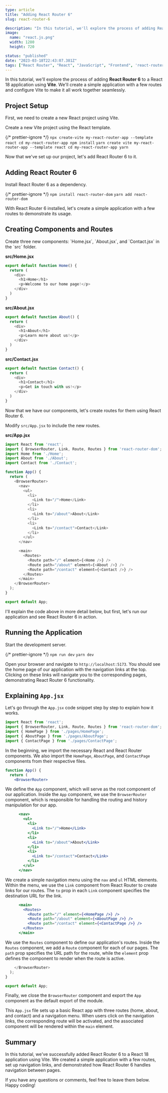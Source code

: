 ```yaml
---
type: article
title: "Adding React Router 6"
slug: react-router-6

description: "In this tutorial, we'll explore the process of adding React Router 6 to a React 18 application using Vite"
image:
  name: "react.js.png"
  width: 1280
  height: 720

status: "published"
date: "2023-03-18T22:43:07.381Z"
tags: ["React Router", "React", "JavaScript", "Frontend", 'react-router-dom', 'react js']
---
```


In this tutorial, we'll explore the process of adding **React Router 6** to a React 18 application using **Vite**. We'll create a simple application with a few routes and configure Vite to make it all work together seamlessly.

## Project Setup

First, we need to create a new React project using Vite.

<Instruction>Create a new Vite project using the React template.</Instruction>

{/* prettier-ignore */}
<Tabs>
    <Tab name="npm">
    ```
    npx create-vite my-react-router-app --template react
    cd my-react-router-app
    npm install
    ```
    </Tab>
    <Tab name="yarn">
    ```
    yarn create vite my-react-router-app --template react
    cd my-react-router-app
    yarn
    ```
    </Tab>
</Tabs>

Now that we've set up our project, let's add React Router 6 to it.

## Adding React Router 6

<Instruction>Install React Router 6 as a dependency.</Instruction>

{/* prettier-ignore */}
<Tabs>
    <Tab name="npm">
    ```
    npm install react-router-dom
    ```
    </Tab>
    <Tab name="yarn">
    ```
    yarn add react-router-dom
    ```
    </Tab>
</Tabs>

With React Router 6 installed, let's create a simple application with a few routes to demonstrate its usage.

## Creating Components and Routes

<Instruction>
  Create three new components: `Home.jsx`, `About.jsx`, and `Contact.jsx` in the
  `src` folder.
</Instruction>

**src/Home.jsx**

```javascript
export default function Home() {
  return (
    <div>
      <h1>Home</h1>
      <p>Welcome to our home page!</p>
    </div>
  )
}
```

**src/About.jsx**

```javascript
export default function About() {
  return (
    <div>
      <h1>About</h1>
      <p>Learn more about us!</p>
    </div>
  )
}
```

**src/Contact.jsx**

```javascript
export default function Contact() {
  return (
    <div>
      <h1>Contact</h1>
      <p>Get in touch with us!</p>
    </div>
  )
}
```

Now that we have our components, let's create routes for them using React Router 6.

<Instruction>Modify `src/App.jsx` to include the new routes.</Instruction>

**src/App.jsx**

```javascript
import React from 'react';
import { BrowserRouter, Link, Route, Routes } from 'react-router-dom';
import Home from './Home';
import About from './About';
import Contact from './Contact';

function App() {
  return (
    <BrowserRouter>
      <nav>
        <ul>
          <li>
            <Link to="/">Home</Link>
          </li>
          <li>
            <Link to="/about">About</Link>
          </li>
          <li>
            <Link to="/contact">Contact</Link>
          </li>
        </ul>
      </nav>

      <main>
        <Routes>
          <Route path="/" element={<Home />} />
          <Route path="/about" element={<About />} />
          <Route path="/contact" element={<Contact />} />
        </Routes>
      </main>
    </BrowserRouter>
  );
}

export default App;
```


I'll explain the code above in more detail below, but first, let's run our application and see React Router 6 in action.

## Running the Application

<Instruction>Start the development server.</Instruction>

{/* prettier-ignore */}
<Tabs>
    <Tab name="npm">
    ```
    npm run dev
    ```
    </Tab>
    <Tab name="yarn">
    ```
    yarn dev
    ```
    </Tab>
</Tabs>

Open your browser and navigate to `http://localhost:5173`. You should see the home page of our application with the navigation links at the top. Clicking on these links will navigate you to the corresponding pages, demonstrating React Router 6 functionality.

## Explaining `App.jsx`

Let's go through the `App.jsx` code snippet step by step to explain how it works.

```jsx
import React from 'react';
import { BrowserRouter, Link, Route, Routes } from 'react-router-dom';
import { HomePage } from './pages/HomePage';
import { AboutPage } from './pages/AboutPage';
import { ContactPage } from './pages/ContactPage';
```

In the beginning, we import the necessary React and React Router components. We also import the `HomePage`, `AboutPage`, and `ContactPage` components from their respective files.

```jsx
function App() {
  return (
    <BrowserRouter>
```

We define the `App` component, which will serve as the root component of our application. Inside the `App` component, we use the `BrowserRouter` component, which is responsible for handling the routing and history manipulation for our app.

```jsx
      <nav>
        <ul>
          <li>
            <Link to="/">Home</Link>
          </li>
          <li>
            <Link to="/about">About</Link>
          </li>
          <li>
            <Link to="/contact">Contact</Link>
          </li>
        </ul>
      </nav>
```

We create a simple navigation menu using the `nav` and `ul` HTML elements. Within the menu, we use the `Link` component from React Router to create links for our routes. The `to` prop in each `Link` component specifies the destination URL for the link.

```jsx
      <main>
        <Routes>
          <Route path="/" element={<HomePage />} />
          <Route path="/about" element={<AboutPage />} />
          <Route path="/contact" element={<ContactPage />} />
        </Routes>
      </main>
```

We use the `Routes` component to define our application's routes. Inside the `Routes` component, we add a `Route` component for each of our pages. The `path` prop specifies the URL path for the route, while the `element` prop defines the component to render when the route is active.

```jsx
    </BrowserRouter>
  );
}

export default App;
```

Finally, we close the `BrowserRouter` component and export the `App` component as the default export of the module.

This `App.jsx` file sets up a basic React app with three routes (home, about, and contact) and a navigation menu. When users click on the navigation links, the corresponding route will be activated, and the associated component will be rendered within the `main` element.

## Summary

In this tutorial, we've successfully added React Router 6 to a React 18 application using Vite. We created a simple application with a few routes, set up navigation links, and demonstrated how React Router 6 handles navigation between pages.

If you have any questions or comments, feel free to leave them below. Happy coding!

